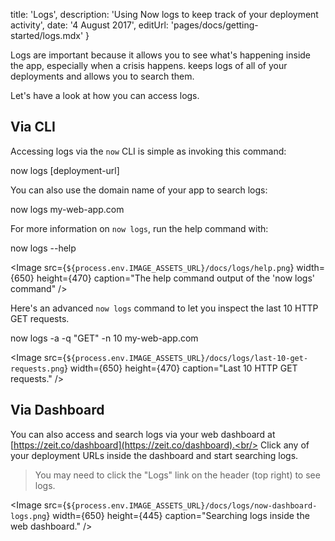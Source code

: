 

  title: 'Logs',
  description: 'Using Now logs to keep track of your deployment activity',
  date: '4 August 2017',
  editUrl: 'pages/docs/getting-started/logs.mdx'
}

Logs are important because it allows you to see what's happening inside the app, especially when a crisis happens. <Now color="#000"/> keeps logs of all of your deployments and allows you to search them.

Let's have a look at how you can access logs.

## Via CLI

Accessing logs via the `now` CLI is simple as invoking this command:

<TerminalInput>now logs [deployment-url]</TerminalInput>

You can also use the domain name of your app to search logs:

<TerminalInput>now logs my-web-app.com</TerminalInput>

For more information on `now logs`, run the help command with:

<TerminalInput>now logs --help</TerminalInput>

<Image
  src={`${process.env.IMAGE_ASSETS_URL}/docs/logs/help.png`}
  width={650}
  height={470}
  caption="The help command output of the 'now logs' command"
/>

Here's an advanced `now logs` command to let you inspect the last 10 HTTP GET requests.

<TerminalInput>now logs -a -q "GET" -n 10 my-web-app.com</TerminalInput>

<Image
  src={`${process.env.IMAGE_ASSETS_URL}/docs/logs/last-10-get-requests.png`}
  width={650}
  height={470}
  caption="Last 10 HTTP GET requests."
/>

## Via Dashboard

You can also access and search logs via your web dashboard at [https://zeit.co/dashboard](https://zeit.co/dashboard).<br/>
Click any of your deployment URLs inside the dashboard and start searching logs.

> You may need to click the "Logs" link on the header (top right) to see logs.

<Image
  src={`${process.env.IMAGE_ASSETS_URL}/docs/logs/now-dashboard-logs.png`}
  width={650}
  height={445}
  caption="Searching logs inside the web dashboard."
/>

